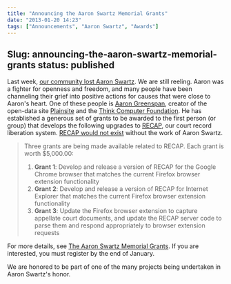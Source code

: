 ```yaml
---
title: "Announcing the Aaron Swartz Memorial Grants"
date: "2013-01-20 14:23"
tags: ["Announcements", "Aaron Swartz", "Awards"]
---
```

Slug: announcing-the-aaron-swartz-memorial-grants
status: published
---

Last week, [our community lost Aaron
Swartz](https://freedom-to-tinker.com/blog/sjs/grieving-aaron-swartz/).
We are still reeling. Aaron was a fighter for openness and freedom, and
many people have been channeling their grief into positive actions for
causes that were close to Aaron's heart. One of these people is [Aaron
Greenspan](http://www.aarongreenspan.com/about/index.html), creator of
the open-data site [Plainsite](http://www.plainsite.org/) and the [Think
Computer Foundation](http://www.thinkcomputer.org/). He has established
a generous set of grants to be awarded to the first person (or group)
that develops the following upgrades to
[RECAP](/recap/), our court record liberation
system. [RECAP would not
exist](http://blog.law.cornell.edu/voxpop/2011/02/03/pacer-recap-and-the-movement-to-free-american-case-law/)
without the work of Aaron Swartz.

> Three grants are being made available related to RECAP. Each grant is
> worth $5,000.00:
>
> 1.  **Grant 1**: Develop and release a version of RECAP for the Google
>     Chrome browser that matches the current Firefox browser extension
>     functionality
> 2.  **Grant 2**: Develop and release a version of RECAP for Internet
>     Explorer that matches the current Firefox browser extension
>     functionality
> 3.  **Grant 3**: Update the Firefox browser extension to capture
>     appellate court documents, and update the RECAP server code to
>     parse them and respond appropriately to browser extension requests


For more details, see [The Aaron Swartz Memorial
Grants](http://www.plainsite.org/aaronsw/index.html). If you are
interested, you must register by the end of January.

We are honored to be part of one of the many projects being undertaken
in Aaron Swartz's honor.
